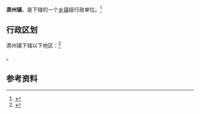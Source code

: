 {{中国乡级行政区|62/09/82/102/000}}

'''肃州镇'''，是{{PRC admin/fullname|62/09/82/102/000|3}}下辖的一个[[乡镇|乡镇]]级行政单位。<ref>{{PRC admin/ref sgc|{{PRC admin/parent|62/09/82/102/000}}}}</ref>

== 行政区划 ==

肃州镇下辖以下地区：<ref>{{PRC admin/ref sgc|62/09/82/102/000}}</ref>

{{PRC admin/children|62/09/82/102/000}}。

== 参考资料 ==

{{reflist}}

{{甘肃行政区划小作品}}
{{PRC admin/navcat|62/09/82/102/000}}